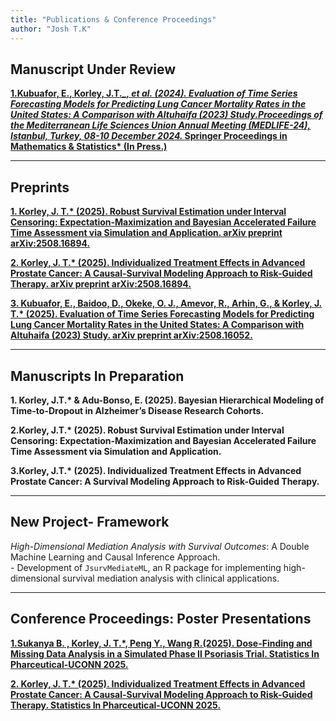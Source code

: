 ```yaml
---
title: "Publications & Conference Proceedings"
author: "Josh T.K"
---
```


## Manuscript Under Review

**[1.Kubuafor, E., Korley, J.T*._, et al. (2024). Evaluation of Time Series Forecasting Models for Predicting Lung Cancer Mortality Rates in the United States: A Comparison with Altuhaifa (2023) Study.Proceedings of the Mediterranean Life Sciences Union Annual Meeting (MEDLIFE-24), Istanbul, Turkey, 08-10 December 2024. *Springer Proceedings in Mathematics & Statistics* (In Press.)](https://drive.google.com/file/d/1RFPNQ0ctz2Zea-7nzTEO_7yNASjlMVhE/view?usp=sharing)**

---

## Preprints

**[1. Korley, J. T.* (2025). Robust Survival Estimation under Interval Censoring: Expectation-Maximization and Bayesian Accelerated Failure Time Assessment via Simulation and Application. arXiv preprint arXiv:2508.16894.](https://arxiv.org/html/2509.02634v1)**

**[2. Korley, J. T.* (2025). Individualized Treatment Effects in Advanced Prostate Cancer: A Causal-Survival Modeling Approach to Risk-Guided Therapy. arXiv preprint arXiv:2508.16894.](https://arxiv.org/abs/2508.16894)**

**[3. Kubuafor, E., Baidoo, D., Okeke, O. J., Amevor, R., Arhin, G., & Korley, J. T.* (2025). Evaluation of Time Series Forecasting Models for Predicting Lung Cancer Mortality Rates in the United States: A Comparison with Altuhaifa (2023) Study. arXiv preprint arXiv:2508.16052.](https://arxiv.org/abs/2508.16052)**

--- 

## Manuscripts In Preparation

**1.  Korley, J.T.* \& Adu-Bonso, E. (2025). Bayesian Hierarchical Modeling of Time-to-Dropout in Alzheimer’s Disease Research Cohorts.**

**2.Korley, J.T.* (2025). Robust Survival Estimation under Interval Censoring: Expectation-Maximization and Bayesian Accelerated Failure Time Assessment via Simulation and Application.**

**3.Korley, J.T.* (2025). Individualized Treatment Effects in Advanced Prostate Cancer: A Survival Modeling Approach to Risk-Guided Therapy.**

---

## New Project- Framework
*High-Dimensional Mediation Analysis with Survival Outcomes*: A Double Machine Learning and Causal Inference Approach.  
    - Development of `JsurvMediateML`, an R package for implementing high-dimensional survival mediation analysis with clinical applications.

---

## Conference Proceedings: Poster Presentations

**[1.Sukanya B. , Korley, J. T.*, Peng Y., Wang R.(2025). Dose-Finding and Missing Data Analysis in a Simulated Phase II Psoriasis Trial. Statistics In Pharceutical-UCONN 2025.](https://events.stat.uconn.edu/SIP2025/posters2025.html)**


**[2. Korley, J. T.* (2025). Individualized Treatment Effects in Advanced Prostate Cancer: A Causal-Survival Modeling Approach to Risk-Guided Therapy. Statistics In Pharceutical-UCONN 2025.](https://events.stat.uconn.edu/SIP2025/posters2025.html)**


